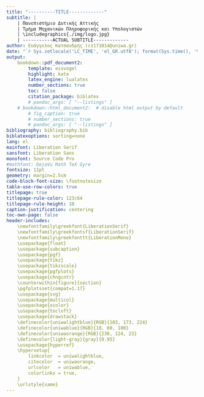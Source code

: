```yaml
---
title: "----------TITLE-------------"
subtitle: |
    | Πανεπιστήμιο Δυτικής Αττικής
    | Τμήμα Μηχανικών Πληροφορικής και Υπολογιστών
    | \includegraphics{./img/logo.jpg}
    | -----------ACTUAL SUBTITLE-------------
author: Ευάγγελος Κατσανδρής (cs171014@uniwa.gr)
date: "`r Sys.setlocale('LC_TIME', 'el_GR.utf8'); format(Sys.time(), '%d %B, %Y')`"
output: 
    bookdown::pdf_document2:
        template: eisvogel
        highlight: kate
        latex_engine: lualatex
        number_sections: true
        toc: false
        citation_package: biblatex
        # pandoc_args: [ "--listings" ]
    # bookdown::html_document2:  # disable html output by default
        # fig_caption: true
        # number_sections: true
        # pandoc_args: [ "--listings" ]
bibliography: bibliography.bib
biblatexoptions: sorting=none
lang: el
mainfont: Liberation Serif
sansfont: Liberation Sans
monofont: Source Code Pro
#mathfont: DejaVu Math TeX Gyre
fontsize: 11pt
geometry: margin=2.5cm
code-block-font-size: \footnotesize
table-use-row-colors: true
titlepage: true
titlepage-rule-color: 123c64
titlepage-rule-height: 10
caption-justification: centering
toc-own-page: false
header-includes:
    \newfontfamily\greekfont{LiberationSerif}
    \newfontfamily\greekfontsf{LiberationSerif}
    \newfontfamily\greekfonttt{LiberationMono}
    \usepackage{float}
    \usepackage{subcaption}
    \usepackage{pgf}
    \usepackage{tikz}
    \usepackage{tikzscale}
    \usepackage{pgfplots}
    \usepackage{chngcntr}
    \counterwithin{figure}{section}
    \pgfplotsset{compat=1.17}
    \usepackage{svg}
    \usepackage{multicol}
    \usepackage{xcolor}
    \usepackage{tocloft}
    \usepackage{drawstack}
    \definecolor{uniwalightblue}{RGB}{103, 173, 224}
    \definecolor{uniwablue}{RGB}{18, 60, 100}
    \definecolor{uniwaorange}{RGB}{230, 124, 23}
    \definecolor{light-gray}{gray}{0.95}
    \usepackage{hyperref}
    \hypersetup{
        linkcolor  = uniwalightblue,
        citecolor  = uniwaorange,
        urlcolor   = uniwablue,
        colorlinks = true,
    }
    \urlstyle{same}
---
```


<!-- Cache of copy-paste'ables {{{-->

<!-- section renaming# {{{ -->
<!-- \renewcommand{\thesubsection}{Δραστηριότητα\space\arabic{subsection}:} -->
<!-- \renewcommand{\thesubsubsection}{\arabic{section}.\arabic{subsection}.\arabic{subsubsection}} -->
<!-- \addtolength{\cftsubsecnumwidth}{6em}# }}} -->

<!-- latex figure with subfigures# {{{ -->
<!-- \begin{figure}[H] -->
<!-- \centering -->
<!--     \begin{subfigure}[b]{\textwidth} -->
<!--     \centering -->
<!--         \includegraphics[width=\textwidth]{} -->
<!--         \caption{} -->
<!--     \end{subfigure} -->
<!--     \begin{subfigure}[b]{\textwidth} -->
<!--     \centering -->
<!--         \includegraphics[width=\textwidth]{} -->
<!--         \caption{} -->
<!--     \end{subfigure} -->
<!--     \caption{} -->
<!--     \label{} -->
<!-- \end{figure} -->
<!-- }}} -->

<!-- python code then output# {{{ -->
<!-- ```{r setup} -->
<!-- CACHE <- FALSE -->
<!-- ``` -->
<!-- ```{python, code=readLines("file"), results='asis', cache=USE_CACHE, cache.extra = tools::md5sum('./file')} -->
<!-- ``` -->
<!-- ```{python, code=readLines("file"), eval=FALSE} -->
<!-- ``` -->
<!-- ## Αποτελέσματα -->
<!---->
<!-- ```{python, code=readLines("file"), echo=FALSE, results='asis', cache=USE_CACHE, cache.extra = tools::md5sum('./file')} -->
<!-- ``` -->
<!-- }}} -->

<!-- }}} -->

<!-- \renewcommand*{\lstlistlistingname}{Κατάλογος Κώδικα} -->
<!-- \renewcommand*{\lstlistingname}{Κώδικας} -->

\newcommand\autonameref[1]{\autoref{#1}, {\nameref{#1}}}

\newcommand{\code}[1]{\colorbox{light-gray}{\texttt#1}}

\tableofcontents

\listoffigures

\listoftables

<!-- \lstlistoflistings -->

\newpage

<!-- \nocite{R} -->
\nocite{Rmd}
\nocite{RmdDG}
\nocite{RmdCB}
